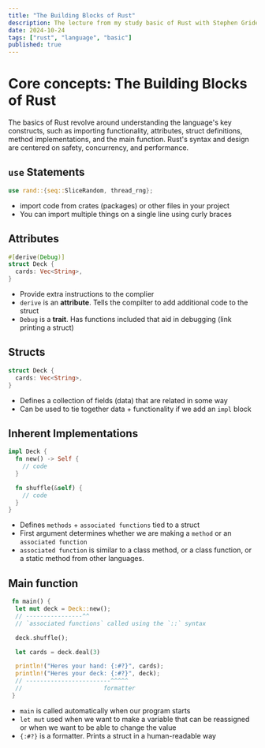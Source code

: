 ```yaml
---
title: "The Building Blocks of Rust"
description: The lecture from my study basic of Rust with Stephen Grider's course.
date: 2024-10-24
tags: ["rust", "language", "basic"]
published: true
---
```


# Core concepts: The Building Blocks of Rust

The basics of Rust revolve around understanding the language's key constructs, such as importing functionality, attributes, struct definitions, method implementations, and the main function. Rust's syntax and design are centered on safety, concurrency, and performance.

## `use` Statements

```rust
use rand::{seq::SliceRandom, thread_rng};
```

- import code from crates (packages) or other files in your project
- You can import multiple things on a single line using curly braces

## Attributes

```rust
#[derive(Debug)]
struct Deck {
  cards: Vec<String>,
}
```

- Provide extra instructions to the complier
- `derive` is an **attribute**. Tells the compilter to add additional code to the struct
- `Debug` is a **trait**. Has functions included that aid in debugging (link printing a struct)

## Structs

```rust
struct Deck {
  cards: Vec<String>,
}
```

- Defines a collection of fields (data) that are related in some way
- Can be used to tie together data + functionality if we add an `impl` block


## Inherent Implementations

```rust
impl Deck {
  fn new() -> Self {
    // code
  }

  fn shuffle(&self) {
    // code
  }
}
```

- Defines `methods` + `associated functions` tied to a struct
- First argument determines whether we are making a `method` or an `associated function`
- `associated function` is similar to a class method, or a class function, or a static method from other languages.

## Main function

```rust
 fn main() {
  let mut deck = Deck::new();
  // ----------------^^
  // `associated functions` called using the `::` syntax 

  deck.shuffle();

  let cards = deck.deal(3)

  println!("Heres your hand: {:#?}", cards);
  println!("Heres your deck: {:#?}", deck);
  // ------------------------^^^^^
  //                       formatter
 }
```

- `main` is called automatically when our program starts
- `let mut` used when we want to make a variable that can be reassigned or when we want to be able to change the value
- `{:#?}` is a formatter. Prints a struct in a human-readable way